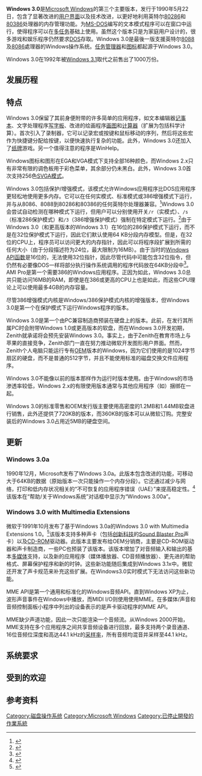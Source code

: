 {{Expand English|time=2020-08-09T09:19:02+00:00|ga=yes}}
{{NoteTA|G1=IT|G2=Windows}}
{{Infobox_OS
| name               = Windows 3.0
| logo               = File:Windows 3.0 logo (print) with wordmark.svg
| logo size          = 64px
| developer          = [[微软公司|微软公司]]
| family             = [[Microsoft_Windows|Microsoft Windows]]
| source_model       = [[不開放原始碼|不開放原始碼]]
| working_state      = 在2001年12月31日停止支援
| first_release_date = {{Start date and age|1990|5|22|mf=yes}}
| latest_release_version = 3.0 with Multimedia Extensions
| latest_release_date = {{Start date and age|1991|10|20|mf=yes}}
| license            = [[商业软件|商业软件]]
| preceded_by        = [[Windows_2.1x|Windows 2.1x]]（1988）
| succeeded_by       = [[Windows_3.1x|Windows 3.1x]]（1992）
}}
'''Windows 3.0'''是[[Microsoft_Windows|Microsoft Windows]]的第三个主要版本，发行于1990年5月22日，包含了显著改进的[[用户界面|用户界面]]以及技术改进，以更好地利用英特尔[[80286|80286]]和[[80386|80386]]处理器的内存管理功能。为[[MS-DOS|MS-DOS]]编写的文本模式程序可以在窗口中运行，使得程序可以在[[多任务|多任务]]基础上使用。虽然这个版本只是为家庭用户设计的，很多游戏和娱乐程序仍然要求[[DOS|DOS]]存取。Windows 3.0是最後一版支援英特尔[[Intel_8088|8088]]及[[8086|8086]]處理器的Windows操作系统。[[任务管理器|任务管理器]]和[[圖示|图标]]都起源于Windows 3.0。

Windows 3.0在1992年被[[Windows_3.1x|Windows 3.1]]取代之前售出了1000万份。

== 发展历程 ==
{{Empty section|time=2021-10-10T07:01:00+00:00}}

== 特点 ==
Windows 3.0保留了其前身便附带的许多简单的应用程序，如文本编辑器[[記事本|记事本]]、文字处理程序[[写字板|写字板]]、改进的绘画程序[[画图|画图]]和[[计算器_(Windows)|计算器]]（扩展为包括科学计算）。首次引入了录制器，它可以记录宏或按键和鼠标移动的序列，然后将这些宏作为快捷键分配给按键，以便快速执行复杂的功能。此外，Windows 3.0还加入了[[纸牌_(电子游戏)|纸牌]]游戏。另一个值得注意的程序是WinHelp。

Windows图标和图形在EGA和VGA模式下支持全部16种颜色，而Windows 2.x只有非常有限的调色板用于彩色菜单，其余部分仍未黑白。此外，Windows 3.0首次支持256色[[SVGA|SVGA模式]]。

Windows 3.0包括保护/增强模式，该模式允许Windows应用程序比DOS应用程序更轻松地使用更多内存。它可以在任何实模式、标准模式或386增强模式下运行，并与从8086、8088到80286和80386的任何英特尔处理器兼容。<ref>{{cite web |url=http://blogs.msdn.com/b/oldnewthing/archive/2013/02/08/10392028.aspx |title=For the Nitpickers: Enhanced-mode Windows 3.0 didn't exactly run a copy of standard-mode Windows inside virtual machine |date=2013-02-08 |website=MSDN |publisher=Old New Thing |accessdate=2013-08-20 |archiveurl=https://web.archive.org/web/20130212084625/http://blogs.msdn.com/b/oldnewthing/archive/2013/02/08/10392028.aspx |archivedate=2013-02-12 |dead-url=no }}</ref>Windows 3.0会尝试自动检测在哪种模式下运行，但用户可以分别使用开关<code>/r</code>（实模式）、<code>/s</code>（标准286保护模式）和<code>/3</code>（386增强保护模式）强制在特定模式下运行。<ref>{{cite web |url=http://www.computerhope.com/win3x.htm |title=Windows 3.x help and information |website=Computer Hope |publisher=Computer Hope |accessdate=2013-08-20 |archive-url=https://web.archive.org/web/20130804181724/http://www.computerhope.com/win3x.htm |archivedate=2013-08-04 |dead-url=yes }}</ref>由于Windows 3.0（和更高版本的Windows 3.1）在16位的286保护模式下运行，而不是在32位保护模式下运行，因此它们默认使用64 KB分段内存模型。但是，在32位的CPU上，程序员可以访问更大的内存指针，因此可以将程序段扩展到所需的任何大小（由于分段描述符为24位，最大限制为16MB）。由于当时的[[Windows_API|Windows API函数]]是16位的，无法使用32位指针，因此尽管代码中可能包含32位指令，但仍然有必要像DOS一样将部分执行操作系统调用的程序代码放在64KB分段中<ref>{{cite web |url=ftp://ftp.microsoft.com/misc1/DEVELOPR/WIN_DK/KB/Q68/6/44.TXT |title=Segment and Handle Limits and Protected Mode Windows |date=1999-11-06 |website=Microsoft File Transfer Protocol |accessdate=2013-08-20}}{{Dead link|date=2019-07 |bot=InternetArchiveBot |fix-attempted=yes }}</ref>。AMI Pro是第一个需要386的Windows应用程序。正因为如此，Windows 3.0总共只能访问16MB的RAM，即使是在386或更高的CPU上也是如此，而这些CPU理论上可以使用最多4GB的内存容量。

尽管386增强模式内核是Windows/386保护模式内核的增强版本，但Windows 3.0是第一个在保护模式下运行Windows程序的版本。

Windows 3.0是第一个由PC兼容制造商预装在硬盘上的版本。此前，{{tsl|en|Zenith Data Systems}}在发行其所属PC时会附带Windows 1.0或更高版本的软盘，而在Windows 3.0开发初期，Zenith就承诺将会预先安装Windows 3.0。事实上，由于Zenith在教育市场上与苹果的直接竞争，Zenith部门一直在努力推动微软开发图形用户界面。然而，Zenith个人电脑只能运行专有[[OEM|OEM]]版本的Windows，因为它们使用的是1024字节扇区的硬盘，而不是普通的512字节，并且不能使用标准的磁盘交换文件应用程序。

Windows 3.0不能像以前的版本那样作为运行时版本使用。由于Windows的市场渗透率较低，Windows 2.x的有限使用版本通常与其他应用程序（如{{tsl|en|Amí|Ami Pro}}）捆绑在一起。

Windows 3.0的标准零售和OEM发行版主要使用高密度的1.2MB和1.44MB软盘进行销售，此外还提供了720KB的版本，而360KB的版本可以从微软订购。完整安装后的Windows 3.0占用近5MB的硬盘空间。

== 更新 ==
=== Windows 3.0a ===
1990年12月，Microsoft发布了Windows 3.0a。此版本包含改进的功能，可移动大于64KB的数据（原始版本一次只能操作一个内存分段）。它还通过减少与网络，打印和低内存状况相关的“不可恢复的应用程序错误（UAE）”来提高稳定性。<ref>{{Cite web|title=Windows 3.0A tackles UAE bug|url=https://books.google.com.sg/books?id=IvFeiX1fIzgC&lpg=PA2&pg=PA41&redir_esc=y#v=onepage&q&f=false|access-date=2020-08-09|archive-date=2022-03-31|archive-url=https://web.archive.org/web/20220331120515/https://books.google.com.sg/books?id=IvFeiX1fIzgC&lpg=PA2&pg=PA41&redir_esc=y#v=onepage&q&f=false}}</ref> 该版本在“帮助/关于Windows系统”对话框中显示为“Windows 3.00a”。

=== Windows 3.0 with Multimedia Extensions ===
微软于1991年10月发布了基于Windows 3.0a的Windows 3.0 with Multimedia Extensions 1.0。<ref name="IWo1991pS90">{{Harvnb|InfoWorld, October|1991|p=S90}}</ref>该版本支持多种声卡（包括[[创新科技|创新科技]]的[[Sound_Blaster|Sound Blaster Pro]]声卡）以及[[CD-ROM|CD-ROM]]驱动器。此版本主要发布给OEM分销商，主要是CD-ROM驱动器和声卡制造商，一些PC也预装了该版本。该版本增加了对音频输入和输出的基本[[多媒体|多媒体]]支持，以及新的应用程序（媒体播放器、CD音频播放器）、更先进的帮助格式、屏幕保护程序和新的时钟。这些新功能随后集成到Windows 3.1x中。微软还开发了{{tsl|en|Windows Sound System}}声卡规范来补充这些扩展。在Windows3.0实时模式下无法访问这些新功能。

MME API是第一个通用和标准化的Windows音频API。直到Windows XP为止，波形声音事件在Windows中播放，而MIDI I/O则使用使用MME。在多媒体/声音和音频控制面板小程序中列出的设备表示的是声卡驱动程序的MME API。

MME缺少声道{{tsl|en|Audio mixing (recorded music)|混音}}功能，因此一次只能渲染一个音频流。从Windows 2000开始，MME支持在多个应用程序之间共享音频设备进行回放，最多支持两个录音通道、16位音频位深度和高达44.1 kHz的[[采样率|采样率]]，所有音频均混音并采样至44.1 kHz。

== 系统要求 ==
{{Empty section|time=2021-10-10T07:01:00+00:00}}

== 受到的欢迎 ==
{{Empty section|time=2021-10-10T07:01:00+00:00}}

== 参考资料 ==
{{reflist}}

{{History of Windows}}
{{Microsoft}}

[[Category:磁盘操作系统|Category:磁盘操作系统]]
[[Category:Microsoft_Windows|Category:Microsoft Windows]]
[[Category:已停止開發的作業系統|Category:已停止開發的作業系統]]